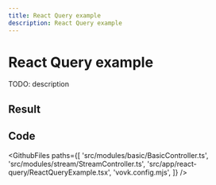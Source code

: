 ```yaml
---
title: React Query example
description: React Query example
---
```




# React Query example

TODO: description

## Result

<Example>
    <ReactQueryExample />
</Example>

## Code

<GithubFiles
  paths={[
    'src/modules/basic/BasicController.ts',
    'src/modules/stream/StreamController.ts',
    'src/app/react-query/ReactQueryExample.tsx',
    'vovk.config.mjs',
  ]}
/>